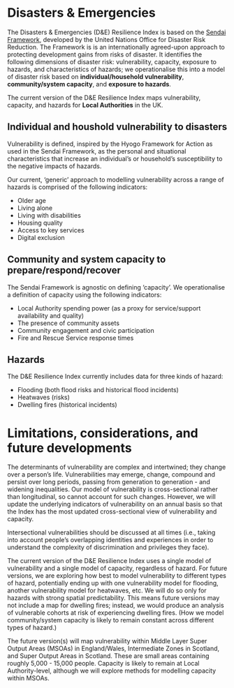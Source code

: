 # Disasters & Emergencies
The Disasters & Emergencies (D&E) Resilience Index is based on the [Sendai Framework](https://www.preventionweb.net/files/43291_sendaiframeworkfordrren.pdf), developed by the United Nations Office for Disaster Risk Reduction. The Framework is is an internationally agreed-upon approach to protecting development gains from risks of disaster. It identifies the following dimensions of disaster risk: vulnerability, capacity, exposure to hazards, and characteristics of hazards; we operationalise this into a model of disaster risk based on **individual/household vulnerability**, **community/system capacity**, and **exposure to hazards**.

The current version of the D&E Resilience Index maps vulnerability, capacity, and hazards for **Local Authorities** in the UK.

## Individual and houshold vulnerability to disasters
Vulnerability is defined, inspired by the Hyogo Framework for Action as used in the Sendai Framework, as the personal and situational characteristics that increase an individual's or household's susceptibility to the negative impacts of hazards.

Our current, 'generic' approach to modelling vulnerability across a range of hazards is comprised of the following indicators:

- Older age
- Living alone
- Living with disabilities
- Housing quality
- Access to key services
- Digital exclusion

## Community and system capacity to prepare/respond/recover
The Sendai Framework is agnostic on defining 'capacity'. We operationalise a definition of capacity using the following indicators:

- Local Authority spending power (as a proxy for service/support availability and quality)
- The presence of community assets
- Community engagement and civic participation
- Fire and Rescue Service response times

## Hazards
The D&E Resilience Index currently includes data for three kinds of hazard:

- Flooding (both flood risks and historical flood incidents)
- Heatwaves (risks)
- Dwelling fires (historical incidents)

# Limitations, considerations, and future developments
The determinants of vulnerability are complex and intertwined; they change over a person's life. Vulnerabilities may emerge, change, compound and persist over long periods, passing from generation to generation - and widening inequalities. Our model of vulnerability is cross-sectional rather than longitudinal, so cannot account for such changes. However, we will update the underlying indicators of vulnerability on an annual basis so that the Index has the most updated cross-sectional view of vulnerability and capacity.

Intersectional vulnerabilities should be discussed at all times (i.e., taking into account people's overlapping identities and experiences in order to understand the complexity of discrimination and privileges they face).

The current version of the D&E Resilience Index uses a single model of vulnerability and a single model of capacity, regardless of hazard. For future versions, we are exploring how best to model vulnerability to different types of hazard, potentially ending up with one vulnerability model for flooding, another vulnerability model for heatwaves, etc. We will do so only for hazards with strong spatial predictability. This means future versions may not include a map for dwelling fires; instead, we would produce an analysis of vulnerable cohorts at risk of experiencing dwelling fires. (How we model community/system capacity is likely to remain constant across different types of hazard.)

The future version(s) will map vulnerability within Middle Layer Super Output Areas (MSOAs) in England/Wales, Intermediate Zones in Scotland, and Super Output Areas in Scotland. These are small areas containing roughly 5,000 - 15,000 people. Capacity is likely to remain at Local Authority-level, although we will explore methods for modelling capacity within MSOAs.
